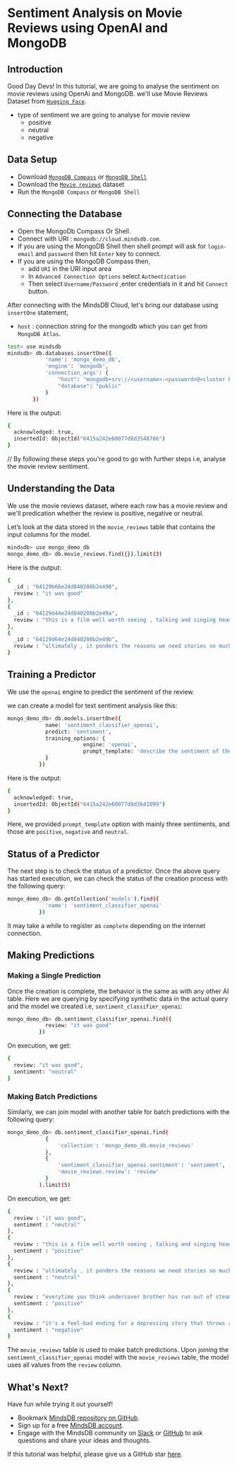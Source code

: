 # Sentiment Analysis on Movie Reviews using OpenAI and MongoDB

## Introduction

Good Day Devs! In this tutorial, we are going to analyse the sentiment on movie reviews using OpenAi and MongoDB. we'll use Movie Reviews Dataset from [`Hugging Face`](https://huggingface.co/datasets/rotten_tomatoes).

- type of sentiment we are going to analyse for movie review
  - positive
  - neutral
  - negative

## Data Setup

- Download [`MongoDB Compass`](https://www.mongodb.com/try/download/compass) or [`MongoDB Shell`](https://www.mongodb.com/try/download/shell)
- Download the [`Movie reviews`](https://huggingface.co/datasets/rotten_tomatoes) dataset
- Run the `MongoDB Compass` or `MongoDB Shell`

## Connecting the Database

- Open the MongoDb Compass Or Shell.
- Connect with URI : `mongodb://cloud.mindsdb.com`.
- If you are using the MongoDB Shell then shell prompt will ask for `login-email` and `password` then hit `Enter` key to connect.
- If you are using the MongoDB Compass then,
  - add `URI` in the URI input area
  - In `Advanced Connection Options` select `Authentication`
  - Then select `Username/Password` ,enter credentials in it and hit `Connect` button.

After connecting with the MindsDB Cloud, let's bring our database using `insertOne` statement,

- `host` : connection string for the mongodb which you can get from `MongoDB Atlas`.

```bash
test> use mindsdb
mindsdb> db.databases.insertOne({
            'name': 'mongo_demo_db',
            'engine': 'mongodb',
            'connection_args': {
                "host": "mongodb+srv://<username>:<password>@<cluster host/ID>.mongodb.net/",
                "database": "public"
            }
        })
```

Here is the output:

```bash
{
  acknowledged: true,
  insertedId: ObjectId("6415a242e60077d8d3548786")
}
```

// By following these steps you're good to go with further steps i.e, analyse the movie review sentiment.

## Understanding the Data

We use the movie reviews dataset, where each row has a movie review and we'll predication whether the review is positive, negative or neutral.

Let’s look at the data stored in the `movie_reviews` table that contains the input columns for the model.

```bash
mindsdb> use mongo_demo_db
mongo_demo_db> db.movie_reviews.find({}).limit(3)
```

Here is the output:

```bash
{
  _id : "64129b66e24d840208b2e498",
  review : "it was good"
},
{
  _id : "64129d44e24d840208b2e49a",
  review : "this is a film well worth seeing , talking and singing heads and all ."
},
{
  _id : "64129d64e24d840208b2e49b",
  review : "ultimately , it ponders the reasons we need stories so much ."
}
```

## Training a Predictor

We use the `openai` engine to predict the sentiment of the review.

we can create a model for text sentiment analysis like this:

```bash
mongo_demo_db> db.models.insertOne({
            name: 'sentiment_classifier_openai',
            predict: 'sentiment',
            training_options: {
                        engine: 'openai',
                        prompt_template: 'describe the sentiment of the reviews strictly as "positive", "neutral", or "negative". "offers that rare combination of entertainment and education":positive "the thing looks like a made-for-home-video quickie":negative "{{review}}.":'
            }
          })
```

Here is the output:

```bash
{
  acknowledged: true,
  insertedId: ObjectId("6415a242e60077d8d3641099")
}
```

Here, we provided `prompt_template` option with mainly three sentiments, and those are `positive`, `negative` and `neutral`.

## Status of a Predictor

The next step is to check the status of a predictor. Once the above query has started execution, we can check the status of the creation process with the following query:

```bash
mongo_demo_db> db.getCollection('models').find({
            'name': 'sentiment_classifier_openai'
          })
```

It may take a while to register as `complete` depending on the internet connection.

## Making Predictions

### Making a Single Prediction

Once the creation is complete, the behavior is the same as with any other AI table.
Here we are querying by specifying synthetic data in the actual query and the model we created i.e, `sentiment_classifier_openai`:

```bash
mongo_demo_db> db.sentiment_classifier_openai.find({
            review: "it was good"
          })
```

On execution, we get:

```bash
{
  review: "it was good",
  sentiment: "neutral"
}
```

### Making Batch Predictions

Similarly, we can join model with another table for batch predictions with the following query:

```bash
mongo_demo_db> db.sentiment_classifier_openai.find(
            {
                'collection': 'mongo_demo_db.movie_reviews'
            },
            {
                'sentiment_classifier_openai.sentiment': 'sentiment',
                'movie_reviews.review': 'review'
            }
          ).limit(5)
```

On execution, we get:

```bash
{
  review : "it was good",
  sentiment : "neutral"
},
{
  review : "this is a film well worth seeing , talking and singing heads and all .",
  sentiment : "positive"
},
{
  review : "ultimately , it ponders the reasons we need stories so much .",
  sentiment : "neutral"
},
{
  review : "everytime you think undercover brother has run out of steam , it finds a new way to surprise and amuse",
  sentiment : "positive"
},
{
  review : "it's a feel-bad ending for a depressing story that throws a bunch of hot-button items in the viewer's face and asks to be seen as hip, winking social commentary.",
  sentiment : "negative"
}
```

The `movie_reviews` table is used to make batch predictions. Upon joining the `sentiment_classifier_openai` model with the `movie_reviews` table, the model uses all values from the `review` column.

## What's Next?

Have fun while trying it out yourself!

- Bookmark [MindsDB repository on GitHub](https://github.com/mindsdb/mindsdb).
- Sign up for a free [MindsDB account](https://cloud.mindsdb.com/register).
- Engage with the MindsDB community on
  [Slack](https://mindsdb.com/joincommunity) or
  [GitHub](https://github.com/mindsdb/mindsdb/discussions) to ask questions and
  share your ideas and thoughts.

If this tutorial was helpful, please give us a GitHub star
[here](https://github.com/mindsdb/mindsdb).
